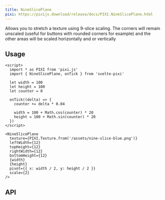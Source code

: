 ```yaml
---
title: NineSlicePlane
pixi: https://pixijs.download/release/docs/PIXI.NineSlicePlane.html
---
```



Allows you to stretch a texture using 9-slice scaling. The corners will remain unscaled (useful for buttons with rounded corners for example) and the other areas will be scaled horizontally and or vertically

## Usage

```svelte live
<script>
  import * as PIXI from 'pixi.js'
  import { NineSlicePlane, onTick } from 'svelte-pixi'

  let width = 100
  let height = 100
  let counter = 0

  onTick((delta) => {
    counter += delta * 0.04

    width = 100 + Math.cos(counter) * 20
    height = 100 + Math.sin(counter) * 20
  })
</script>

<NineSlicePlane
  texture={PIXI.Texture.from('/assets/nine-slice-blue.png')}
  leftWidth={12}
  topHeight={12}
  rightWidth={12}
  bottomHeight={12}
  {width}
  {height}
  pivot={{ x: width / 2, y: height / 2 }}
  scale={2}
/>
```

## API

<ComponentAPI component="NineSlicePlane.svelte" />
